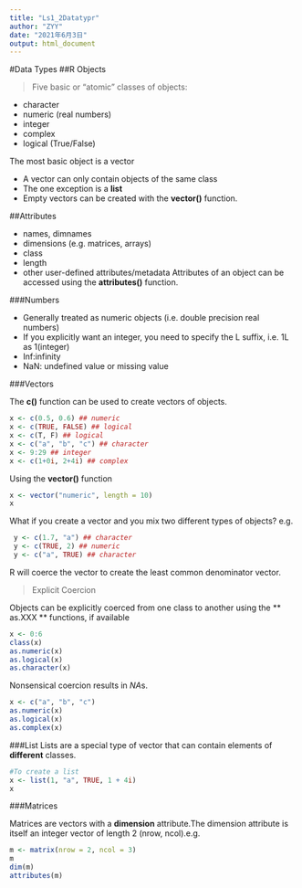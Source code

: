 ```yaml
---
title: "Ls1_2Datatypr"
author: "ZYY"
date: "2021年6月3日"
output: html_document
---
```


#Data Types
##R Objects

> Five basic or “atomic” classes of objects:

*  character
*  numeric (real numbers)
*  integer
*  complex
*  logical (True/False)

The most basic object is a vector

*  A vector can only contain objects of the same class
*  The one exception is a **list**
*  Empty vectors can be created with the **vector()** function.

##Attributes

* names, dimnames
* dimensions (e.g. matrices, arrays)
* class
* length
* other user-defined attributes/metadata
Attributes of an object can be accessed using the **attributes()** function.

###Numbers 

* Generally treated as numeric objects (i.e. double precision real numbers)
* If you explicitly want an integer, you need to specify the L suffix, i.e. 1L as 1(integer)
* Inf:infinity
* NaN: undefined value or missing value

###Vectors

The **c()** function can be used to create vectors of objects.
```R
x <- c(0.5, 0.6) ## numeric
x <- c(TRUE, FALSE) ## logical
x <- c(T, F) ## logical
x <- c("a", "b", "c") ## character
x <- 9:29 ## integer
x <- c(1+0i, 2+4i) ## complex
```

Using the **vector()** function
```R
x <- vector("numeric", length = 10) 
x
```
 
What if you create a vector and you mix two different types of objects?
e.g.
```R
 y <- c(1.7, "a") ## character
 y <- c(TRUE, 2) ## numeric
 y <- c("a", TRUE) ## character
```
R will coerce the vector to create the least common denominator vector.

>Explicit Coercion

Objects can be explicitly coerced from one class to another using the ** as.XXX ** functions, if available
```R
x <- 0:6
class(x)
as.numeric(x)
as.logical(x)
as.character(x)
```
Nonsensical coercion results in *NA*s.
```R
x <- c("a", "b", "c")
as.numeric(x)
as.logical(x)
as.complex(x)
```

###List
Lists are a special type of vector that can contain elements of **different** classes.
```R
#To create a list
x <- list(1, "a", TRUE, 1 + 4i) 
x
```


###Matrices

Matrices are vectors with a **dimension** attribute.The dimension attribute is itself an integer vector of
length 2 (nrow, ncol).e.g.
```R
m <- matrix(nrow = 2, ncol = 3)
m
dim(m)
attributes(m)
```

